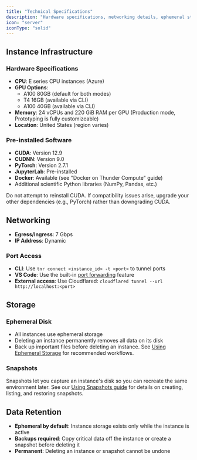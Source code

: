 ```yaml
---
title: "Technical Specifications"
description: "Hardware specifications, networking details, ephemeral storage behavior, and pre-installed software for Thunder Compute instances"
icon: "server"
iconType: "solid"
---
```


## Instance Infrastructure

### Hardware Specifications
- **CPU**: E series CPU instances (Azure)
- **GPU Options**: 
  - A100 80GB (default for both modes)
  - T4 16GB (available via CLI)
  - A100 40GB (available via CLI)
- **Memory**: 24 vCPUs and 220 GiB RAM per GPU (Production mode, Prototyping is fully customizeable)
- **Location**: United States (region varies)

### Pre-installed Software
- **CUDA**: Version 12.9
- **CUDNN**: Version 9.0
- **PyTorch**: Version 2.7.1
- **JupyterLab**: Pre-installed
- **Docker**: Available (see "Docker on Thunder Compute" guide)
- Additional scientific Python libraries (NumPy, Pandas, etc.)

<Warning>
  Do not attempt to reinstall CUDA. If compatibility issues arise, upgrade your other dependencies (e.g., PyTorch) rather than downgrading CUDA.
</Warning>

## Networking

- **Egress/Ingress**: 7 Gbps
- **IP Address**: Dynamic

### Port Access

- **CLI**: Use `tnr connect <instance_id> -t <port>` to tunnel ports
- **VS Code**: Use the built-in [port forwarding](https://code.visualstudio.com/docs/debugtest/port-forwarding) feature
- **External access**: Use Cloudflared: `cloudflared tunnel --url http://localhost:<port>`

## Storage

### Ephemeral Disk

- All instances use ephemeral storage
- Deleting an instance permanently removes all data on its disk
- Back up important files before deleting an instance. See [Using Ephemeral Storage](/guides/using-ephemeral-storage) for recommended workflows.

### Snapshots

Snapshots let you capture an instance's disk so you can recreate the same environment later. See our [Using Snapshots guide](/guides/using-snapshots) for details on creating, listing, and restoring snapshots.

## Data Retention

- **Ephemeral by default**: Instance storage exists only while the instance is active
- **Backups required**: Copy critical data off the instance or create a snapshot before deleting it
- **Permanent**: Deleting an instance or snapshot cannot be undone
